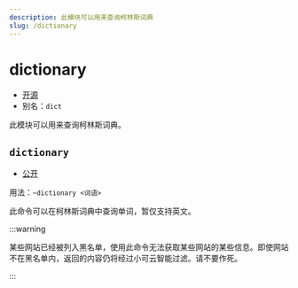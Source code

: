 ```yaml
---
description: 此模块可以用来查询柯林斯词典
slug: /dictionary
---
```


# dictionary

-   [开源](/docs/help/faq#为什么有些模块没有开源)
-   别名：`dict`

此模块可以用来查询柯林斯词典。

## `dictionary`

-   [公开](permissions)

用法：`~dictionary <词语>`

此命令可以在柯林斯词典中查询单词，暂仅支持英文。

:::warning

某些网站已经被列入黑名单，使用此命令无法获取某些网站的某些信息。即使网站不在黑名单内，返回的内容仍将经过小可云智能过滤。请不要作死。

:::
